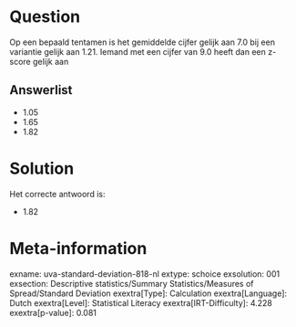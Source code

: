 Question
========

Op een bepaald tentamen is het gemiddelde cijfer gelijk aan 7.0 bij een
variantie gelijk aan 1.21. Iemand met een cijfer van 9.0 heeft dan een
z-score gelijk aan

Answerlist
----------

* 1.05
* 1.65
* 1.82

Solution
========

Het correcte antwoord is: 

* 1.82

Meta-information
================
exname: uva-standard-deviation-818-nl
extype: schoice
exsolution: 001
exsection: Descriptive statistics/Summary Statistics/Measures of Spread/Standard Deviation
exextra[Type]: Calculation
exextra[Language]: Dutch
exextra[Level]: Statistical Literacy
exextra[IRT-Difficulty]: 4.228
exextra[p-value]: 0.081
